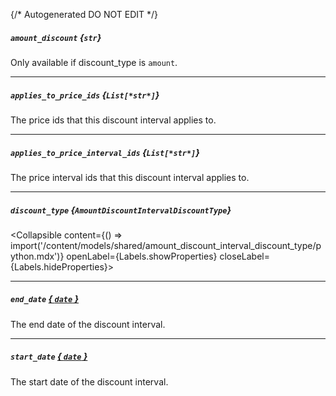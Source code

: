 {/* Autogenerated DO NOT EDIT  */}

##### `amount_discount` *{`str`}*
Only available if discount_type is `amount`.

---
##### `applies_to_price_ids` *{`List[*str*]`}*
The price ids that this discount interval applies to.

---
##### `applies_to_price_interval_ids` *{`List[*str*]`}*
The price interval ids that this discount interval applies to.

---
##### `discount_type` *{`AmountDiscountIntervalDiscountType`}*
<Collapsible content={() => import('/content/models/shared/amount_discount_interval_discount_type/python.mdx')} openLabel={Labels.showProperties} closeLabel={Labels.hideProperties}>
</Collapsible>

---
##### `end_date` [*{ `date` }*](https://docs.python.org/3/library/datetime.html#date-objects)
The end date of the discount interval.

---
##### `start_date` [*{ `date` }*](https://docs.python.org/3/library/datetime.html#date-objects)
The start date of the discount interval.


